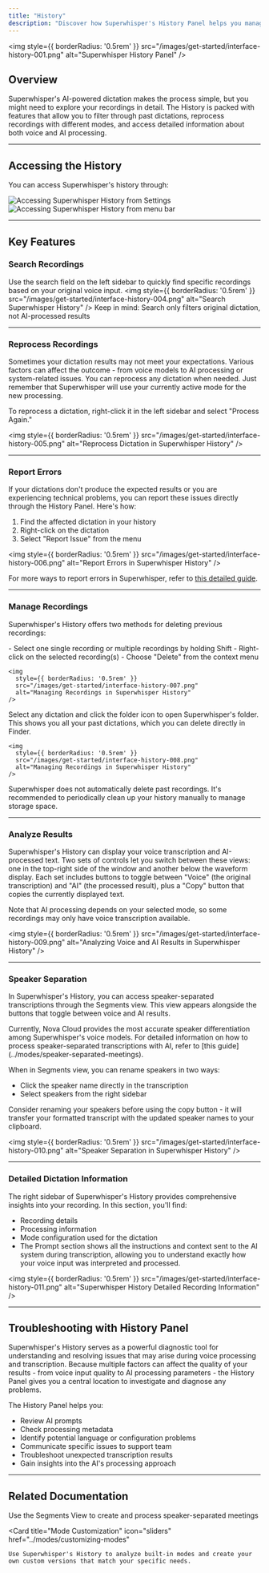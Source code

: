 ```yaml
---
title: "History"
description: "Discover how Superwhisper's History Panel helps you manage, review, and troubleshoot your voice recordings."
---
```

  <img
  style={{ borderRadius: '0.5rem' }}
  src="/images/get-started/interface-history-001.png"
  alt="Superwhisper History Panel"
  />
  
## Overview

Superwhisper's AI-powered dictation makes the process simple, but you might need to explore your recordings in detail. The History is packed with features that allow you to filter through past dictations, reprocess recordings with different modes, and access detailed information about both voice and AI processing.

---
## Accessing the History 
You can access Superwhisper's history through:

<AccordionGroup>
  <Accordion title="1. The Settings Window">
  <img
  style={{ borderRadius: '0.5rem' }}
  src="/images/get-started/interface-history-002.png" noZoom
  alt="Accessing Superwhisper History from Settings"
  />
  </Accordion>

  <Accordion title="2. The Menu Bar">
  <img
  style={{ borderRadius: '0.5rem' }}
  src="/images/get-started/interface-history-003.png" noZoom
  alt="Accessing Superwhisper History from menu bar"
  />
  </Accordion>
</AccordionGroup>

---
## Key Features
### Search Recordings
Use the search field on the left sidebar to quickly find specific recordings based on your original voice input.
  <img
  style={{ borderRadius: '0.5rem' }}
  src="/images/get-started/interface-history-004.png"
  alt="Search Superwhisper History"
  />
<Note>Keep in mind: Search only filters original dictation, not AI-processed results</Note>

---
### Reprocess Recordings
Sometimes your dictation results may not meet your expectations. Various factors can affect the outcome - from voice models to AI processing or system-related issues. You can reprocess any dictation when needed. Just remember that Superwhisper will use your currently active mode for the new processing.

To reprocess a dictation, right-click it in the left sidebar and select "Process Again."

  <img
  style={{ borderRadius: '0.5rem' }}
  src="/images/get-started/interface-history-005.png"
  alt="Reprocess Dictation in Superwhisper History"
  />

---
### Report Errors
If your dictations don't produce the expected results or you are experiencing technical problems, you can report these issues directly through the History Panel. Here's how:

1. Find the affected dictation in your history
2. Right-click on the dictation
3. Select "Report Issue" from the menu

  <img
  style={{ borderRadius: '0.5rem' }}
  src="/images/get-started/interface-history-006.png"
  alt="Report Errors in Superwhisper History"
  />

<Info>For more ways to report errors in Superwhisper, refer to [this detailed guide](report).</Info>

---
### Manage Recordings
Superwhisper's History offers two methods for deleting previous recordings:

<Steps>
  <Step title="The Sidebar">
    - Select one single recording or multiple recordings by holding Shift
    - Right-click on the selected recording(s)
    - Choose "Delete" from the context menu

    <img
      style={{ borderRadius: '0.5rem' }}
      src="/images/get-started/interface-history-007.png"
      alt="Managing Recordings in Superwhisper History"
    />
  </Step>

  <Step title="Reveal in Finder">
    Select any dictation and click the folder icon to open Superwhisper's folder. This shows you all your past dictations, which you can delete directly in Finder.

    <img
      style={{ borderRadius: '0.5rem' }}
      src="/images/get-started/interface-history-008.png"
      alt="Managing Recordings in Superwhisper History"
    />
  </Step>
</Steps>

<Note>Superwhisper does not automatically delete past recordings. It's recommended to periodically clean up your history manually to manage storage space.</Note>

---
### Analyze Results
Superwhisper's History can display your voice transcription and AI-processed text. Two sets of controls let you switch between these views: one in the top-right side of the window and another below the waveform display. Each set includes buttons to toggle between "Voice" (the original transcription) and "AI" (the processed result), plus a "Copy" button that copies the currently displayed text.

<Note>Note that AI processing depends on your selected mode, so some recordings may only have voice transcription available.</Note>

<img
  style={{ borderRadius: '0.5rem' }}
  src="/images/get-started/interface-history-009.png"
  alt="Analyzing Voice and AI Results in Superwhisper History"
/>

---
### Speaker Separation

In Superwhisper's History, you can access speaker-separated transcriptions through the Segments view. This view appears alongside the buttons that toggle between voice and AI results.

<Note>
Currently, Nova Cloud provides the most accurate speaker differentiation among Superwhisper's voice models. For detailed information on how to process speaker-separated transcriptions with AI, refer to [this guide](../modes/speaker-separated-meetings).
</Note>

When in Segments view, you can rename speakers in two ways:
- Click the speaker name directly in the transcription
- Select speakers from the right sidebar

Consider renaming your speakers before using the copy button - it will transfer your formatted transcript with the updated speaker names to your clipboard.

<img
  style={{ borderRadius: '0.5rem' }}
  src="/images/get-started/interface-history-010.png"
  alt="Speaker Separation in Superwhisper History"
/>

---
### Detailed Dictation Information

The right sidebar of Superwhisper's History provides comprehensive insights into your recording. In this section, you'll find:
- Recording details
- Processing information
- Mode configuration used for the dictation
- The Prompt section shows all the instructions and context sent to the AI system during transcription, allowing you to understand exactly how your voice input was interpreted and processed.

<img
  style={{ borderRadius: '0.5rem' }}
  src="/images/get-started/interface-history-011.png"
  alt="Superwhisper History Detailed Recording Information"
/>

---
## Troubleshooting with History Panel

Superwhisper's History serves as a powerful diagnostic tool for understanding and resolving issues that may arise during voice processing and transcription. Because multiple factors can affect the quality of your results - from voice input quality to AI processing parameters - the History Panel gives you a central location to investigate and diagnose any problems.

The History Panel helps you:
- Review AI prompts
- Check processing metadata
- Identify potential language or configuration problems
- Communicate specific issues to support team
- Troubleshoot unexpected transcription results
- Gain insights into the AI's processing approach

---
## Related Documentation

<CardGroup cols={2}>
  <Card 
    title="Speaker-Separated Meetings" 
    icon="users" 
    href="../modes/speaker-separated-meetings"
  >
    Use the Segments View to create and process speaker-separated meetings
  </Card>

<Card 
    title="Mode Customization" 
    icon="sliders" 
    href="../modes/customizing-modes"
  >
    Use Superwhisper's History to analyze built-in modes and create your own custom versions that match your specific needs.
  </Card>
</CardGroup>